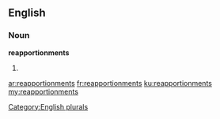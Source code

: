 ==English==

===Noun===
'''reapportionments'''

# {{plural of|reapportionment}}

[[Category:English plurals]]

[[ar:reapportionments]]
[[fr:reapportionments]]
[[ku:reapportionments]]
[[my:reapportionments]]